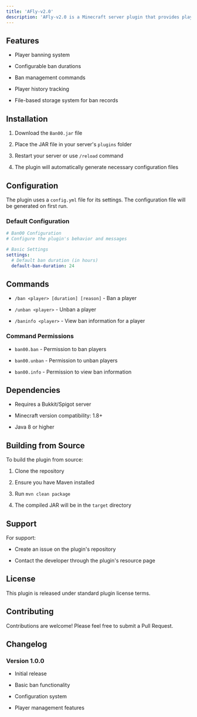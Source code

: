 ```yaml
---
title: 'AFly-v2.0'
description: 'AFly-v2.0 is a Minecraft server plugin that provides player management and moderation tools for server administrators. The plugin is designed to help server owners maintain control over their community by implementing a ban system.'
---
```


## Features

- Player banning system

- Configurable ban durations

- Ban management commands

- Player history tracking

- File-based storage system for ban records

## Installation

1. Download the `Ban00.jar` file

2. Place the JAR file in your server's `plugins` folder

3. Restart your server or use `/reload` command

4. The plugin will automatically generate necessary configuration files

## Configuration

The plugin uses a `config.yml` file for its settings. The configuration file will be generated on first run.

### Default Configuration

```yaml
# Ban00 Configuration
# Configure the plugin's behavior and messages

# Basic Settings
settings:
  # Default ban duration (in hours)
  default-ban-duration: 24
```

## Commands

- `/ban <player> [duration] [reason]` - Ban a player

- `/unban <player>` - Unban a player

- `/baninfo <player>` - View ban information for a player

### Command Permissions

- `ban00.ban` - Permission to ban players

- `ban00.unban` - Permission to unban players

- `ban00.info` - Permission to view ban information

## Dependencies

- Requires a Bukkit/Spigot server

- Minecraft version compatibility: 1.8+

- Java 8 or higher

## Building from Source

To build the plugin from source:

1. Clone the repository

2. Ensure you have Maven installed

3. Run `mvn clean package`

4. The compiled JAR will be in the `target` directory

## Support

For support:

- Create an issue on the plugin's repository

- Contact the developer through the plugin's resource page

## License

This plugin is released under standard plugin license terms.

## Contributing

Contributions are welcome! Please feel free to submit a Pull Request.

## Changelog

### Version 1.0.0

- Initial release

- Basic ban functionality

- Configuration system

- Player management features
